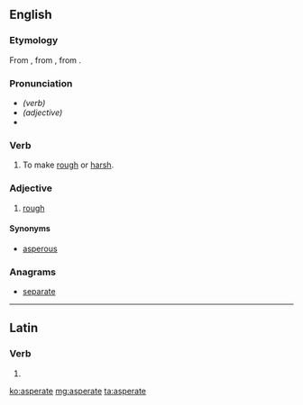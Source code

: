 ==English==

===Etymology===
From {{etyl|la|en}} {{term|asperatus|lang=la}}, from {{term|asperare|asperare|to make rough|lang=la}}, from {{term|asper|asper|rough|lang=la}}.

===Pronunciation===
* ''(verb)'' {{IPA|/æspəreɪt/}}
* ''(adjective)'' {{IPA|/æspərət/}}
* {{homophones|lang=en|aspirate}}

===Verb===
{{en-verb|asperates|asperating|asperated}}

# To make [[rough]] or [[harsh]].

===Adjective===
{{en-adj}}

# [[rough]]

====Synonyms====
* [[asperous]]

===Anagrams===
* [[separate#English|separate]]

----

==Latin==

===Verb===
{{la-verb-form|asperāte}}

# {{conjugation of|aspero|asperō|1|p|pres|act|imp|lang=la}}

[[ko:asperate]]
[[mg:asperate]]
[[ta:asperate]]